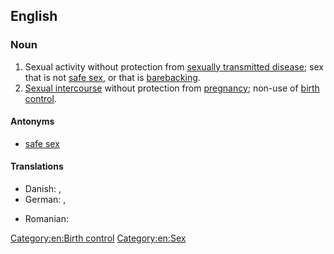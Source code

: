 ==English==
{{wikipedia}}

===Noun===
{{en-noun|-}}

# Sexual activity without protection from [[sexually transmitted disease]]; sex that is not [[safe sex]], or that is [[barebacking]].
# [[sexual intercourse|Sexual intercourse]] without protection from [[pregnancy]]; non-use of [[birth control]].

====Antonyms====
* [[safe sex]]

====Translations====
{{trans-top|sexual activity without protection from sexually transmitted disease}}
* Danish: {{t|da|usikker sex|c}}, {{t|da|ubeskyttet sex|c}}
* German: {{t|de|ungeschützter Sex}}, {{t|de|ungeschützter Geschlechtsverkehr}}
{{trans-mid}}
* Romanian: {{t|ro|sex neprotejat|n}}
{{trans-bottom}}

{{trans-top|sexual intercourse without protection from pregnancy}}
{{trans-mid}}
{{trans-bottom}}

[[Category:en:Birth control]]
[[Category:en:Sex]]